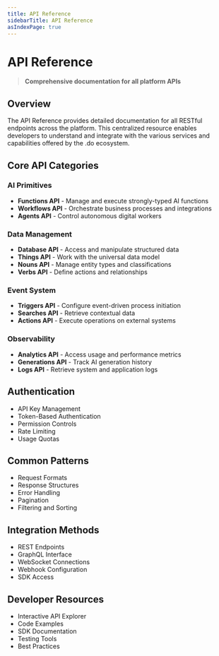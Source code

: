 ```yaml
---
title: API Reference
sidebarTitle: API Reference
asIndexPage: true
---
```


# API Reference

> **Comprehensive documentation for all platform APIs**

## Overview

The API Reference provides detailed documentation for all RESTful endpoints across the platform. This centralized resource enables developers to understand and integrate with the various services and capabilities offered by the .do ecosystem.

## Core API Categories

### AI Primitives

- **Functions API** - Manage and execute strongly-typed AI functions
- **Workflows API** - Orchestrate business processes and integrations
- **Agents API** - Control autonomous digital workers

### Data Management

- **Database API** - Access and manipulate structured data
- **Things API** - Work with the universal data model
- **Nouns API** - Manage entity types and classifications
- **Verbs API** - Define actions and relationships

### Event System

- **Triggers API** - Configure event-driven process initiation
- **Searches API** - Retrieve contextual data
- **Actions API** - Execute operations on external systems

### Observability

- **Analytics API** - Access usage and performance metrics
- **Generations API** - Track AI generation history
- **Logs API** - Retrieve system and application logs

## Authentication

- API Key Management
- Token-Based Authentication
- Permission Controls
- Rate Limiting
- Usage Quotas

## Common Patterns

- Request Formats
- Response Structures
- Error Handling
- Pagination
- Filtering and Sorting

## Integration Methods

- REST Endpoints
- GraphQL Interface
- WebSocket Connections
- Webhook Configuration
- SDK Access

## Developer Resources

- Interactive API Explorer
- Code Examples
- SDK Documentation
- Testing Tools
- Best Practices
